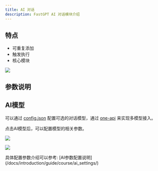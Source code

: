 ```yaml
---
title: AI 对话
description: FastGPT AI 对话模块介绍
---
```



## 特点

- 可重复添加
- 触发执行
- 核心模块

![](/imgs/aichat.png)

## 参数说明

## AI模型

可以通过 [config.json](/docs/development/configuration/) 配置可选的对话模型，通过 [one-api](/docs/development/modelconfig/one-api/) 来实现多模型接入。

点击AI模型后，可以配置模型的相关参数。

![](/imgs/aichat02.png)

![](/imgs/aichat2.png)



<Alert icon="🍅" context="success">
具体配置参数介绍可以参考: [AI参数配置说明](/docs/introduction/guide/course/ai_settings/)
</Alert>
